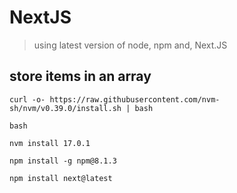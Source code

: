 

# NextJS  

> using latest version of node, npm and, Next.JS

## store items in an array

```shell 
curl -o- https://raw.githubusercontent.com/nvm-sh/nvm/v0.39.0/install.sh | bash

bash

nvm install 17.0.1

npm install -g npm@8.1.3

npm install next@latest 


```

